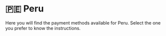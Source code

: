 # 🇵🇪 Peru


<Callout>
Here you will find the payment methods available for Peru. Select the one you prefer to know the instructions.
</Callout>

<Cards>
  <Card title="💸 PayPal" href="/payments/paypal" />
  <Card title="💳 Credit & Debit Cards" href="/payments/cards" />
  <Card title="💰 Credit Balance" href="/payments/credit-balance" />
</Cards>